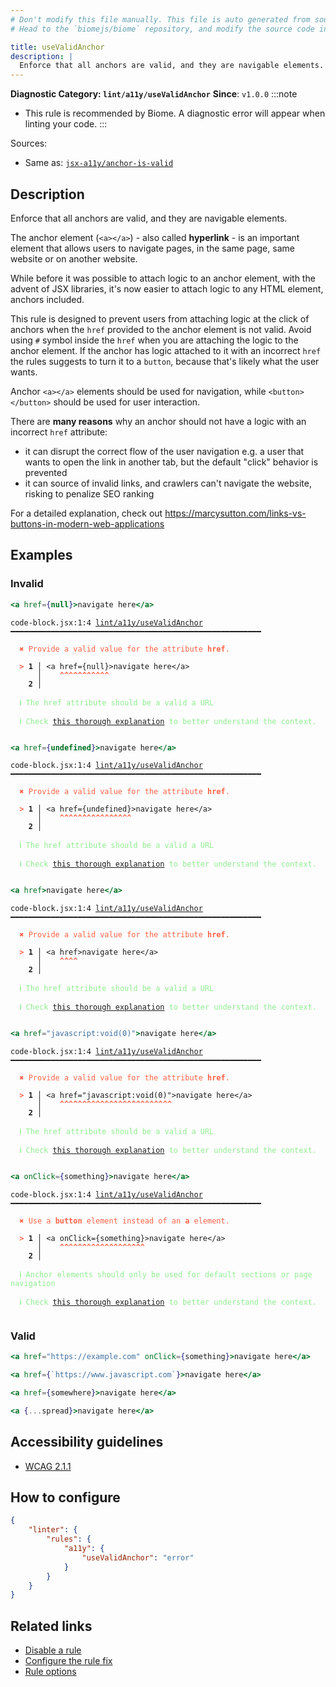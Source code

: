 ```yaml
---
# Don't modify this file manually. This file is auto generated from source, and you will lose your changes next time the website is built.
# Head to the `biomejs/biome` repository, and modify the source code in there.

title: useValidAnchor
description: |
  Enforce that all anchors are valid, and they are navigable elements.
---
```


**Diagnostic Category: `lint/a11y/useValidAnchor`**
<Tabs>
<TabItem label="JSX and TSX" icon="seti:javascript">
**Since**: `v1.0.0`
:::note
- This rule is recommended by Biome. A diagnostic error will appear when linting your code.
:::

Sources: 
- Same as: <a href="https://github.com/jsx-eslint/eslint-plugin-jsx-a11y/blob/main/docs/rules/anchor-is-valid.md" target="_blank"><code>jsx-a11y/anchor-is-valid</code></a>

## Description
Enforce that all anchors are valid, and they are navigable elements.

The anchor element (`<a></a>`) - also called **hyperlink** - is an important element
that allows users to navigate pages, in the same page, same website or on another website.

While before it was possible to attach logic to an anchor element, with the advent of JSX libraries,
it's now  easier to attach logic to any HTML element, anchors included.

This rule is designed to prevent users from attaching logic at the click of anchors when the `href`
provided to the anchor element is not valid. Avoid using `#` symbol inside the `href` when you are
attaching the logic to the anchor element. If the anchor has logic attached to it with an incorrect `href`
the rules suggests to turn it to a `button`, because that's likely what the user wants.

Anchor `<a></a>` elements should be used for navigation, while `<button></button>` should be
used for user interaction.

There are **many reasons** why an anchor should not have a logic with an incorrect `href` attribute:

- it can disrupt the correct flow of the user navigation e.g. a user that wants to open the link
in another tab, but the default "click" behavior is prevented
- it can source of invalid links, and crawlers can't navigate the website, risking to penalize
SEO ranking

For a detailed explanation, check out https://marcysutton.com/links-vs-buttons-in-modern-web-applications

## Examples

### Invalid

```jsx
<a href={null}>navigate here</a>
```

<pre class="language-text"><code class="language-text">code-block.jsx:1:4 <a href="https://biomejs.dev/linter/rules/use-valid-anchor">lint/a11y/useValidAnchor</a> ━━━━━━━━━━━━━━━━━━━━━━━━━━━━━━━━━━━━━━━━━━━━━━━━━━━━━━━━<br /><br />  <strong><span style="color: Tomato;">✖</span></strong> <span style="color: Tomato;">Provide a valid value for the attribute </span><span style="color: Tomato;"><strong>href</strong></span><span style="color: Tomato;">.</span><br />  <br />  <strong><span style="color: Tomato;">&gt;</span></strong> <strong>1 │ </strong>&lt;a href=&#123;null&#125;&gt;navigate here&lt;/a&gt;<br />   <strong>   │ </strong>   <strong><span style="color: Tomato;">^</span></strong><strong><span style="color: Tomato;">^</span></strong><strong><span style="color: Tomato;">^</span></strong><strong><span style="color: Tomato;">^</span></strong><strong><span style="color: Tomato;">^</span></strong><strong><span style="color: Tomato;">^</span></strong><strong><span style="color: Tomato;">^</span></strong><strong><span style="color: Tomato;">^</span></strong><strong><span style="color: Tomato;">^</span></strong><strong><span style="color: Tomato;">^</span></strong><strong><span style="color: Tomato;">^</span></strong><br />    <strong>2 │ </strong><br />  <br />  <strong><span style="color: lightgreen;">ℹ</span></strong> <span style="color: lightgreen;">The href attribute should be a valid a URL</span><br />  <br />  <strong><span style="color: lightgreen;">ℹ</span></strong> <span style="color: lightgreen;">Check </span><span style="color: lightgreen;"><a href="https://marcysutton.com/links-vs-buttons-in-modern-web-applications">this thorough explanation</a></span><span style="color: lightgreen;"> to better understand the context.</span><br />  <br /></code></pre>

```jsx
<a href={undefined}>navigate here</a>
```

<pre class="language-text"><code class="language-text">code-block.jsx:1:4 <a href="https://biomejs.dev/linter/rules/use-valid-anchor">lint/a11y/useValidAnchor</a> ━━━━━━━━━━━━━━━━━━━━━━━━━━━━━━━━━━━━━━━━━━━━━━━━━━━━━━━━<br /><br />  <strong><span style="color: Tomato;">✖</span></strong> <span style="color: Tomato;">Provide a valid value for the attribute </span><span style="color: Tomato;"><strong>href</strong></span><span style="color: Tomato;">.</span><br />  <br />  <strong><span style="color: Tomato;">&gt;</span></strong> <strong>1 │ </strong>&lt;a href=&#123;undefined&#125;&gt;navigate here&lt;/a&gt;<br />   <strong>   │ </strong>   <strong><span style="color: Tomato;">^</span></strong><strong><span style="color: Tomato;">^</span></strong><strong><span style="color: Tomato;">^</span></strong><strong><span style="color: Tomato;">^</span></strong><strong><span style="color: Tomato;">^</span></strong><strong><span style="color: Tomato;">^</span></strong><strong><span style="color: Tomato;">^</span></strong><strong><span style="color: Tomato;">^</span></strong><strong><span style="color: Tomato;">^</span></strong><strong><span style="color: Tomato;">^</span></strong><strong><span style="color: Tomato;">^</span></strong><strong><span style="color: Tomato;">^</span></strong><strong><span style="color: Tomato;">^</span></strong><strong><span style="color: Tomato;">^</span></strong><strong><span style="color: Tomato;">^</span></strong><strong><span style="color: Tomato;">^</span></strong><br />    <strong>2 │ </strong><br />  <br />  <strong><span style="color: lightgreen;">ℹ</span></strong> <span style="color: lightgreen;">The href attribute should be a valid a URL</span><br />  <br />  <strong><span style="color: lightgreen;">ℹ</span></strong> <span style="color: lightgreen;">Check </span><span style="color: lightgreen;"><a href="https://marcysutton.com/links-vs-buttons-in-modern-web-applications">this thorough explanation</a></span><span style="color: lightgreen;"> to better understand the context.</span><br />  <br /></code></pre>

```jsx
<a href>navigate here</a>
```

<pre class="language-text"><code class="language-text">code-block.jsx:1:4 <a href="https://biomejs.dev/linter/rules/use-valid-anchor">lint/a11y/useValidAnchor</a> ━━━━━━━━━━━━━━━━━━━━━━━━━━━━━━━━━━━━━━━━━━━━━━━━━━━━━━━━<br /><br />  <strong><span style="color: Tomato;">✖</span></strong> <span style="color: Tomato;">Provide a valid value for the attribute </span><span style="color: Tomato;"><strong>href</strong></span><span style="color: Tomato;">.</span><br />  <br />  <strong><span style="color: Tomato;">&gt;</span></strong> <strong>1 │ </strong>&lt;a href&gt;navigate here&lt;/a&gt;<br />   <strong>   │ </strong>   <strong><span style="color: Tomato;">^</span></strong><strong><span style="color: Tomato;">^</span></strong><strong><span style="color: Tomato;">^</span></strong><strong><span style="color: Tomato;">^</span></strong><br />    <strong>2 │ </strong><br />  <br />  <strong><span style="color: lightgreen;">ℹ</span></strong> <span style="color: lightgreen;">The href attribute should be a valid a URL</span><br />  <br />  <strong><span style="color: lightgreen;">ℹ</span></strong> <span style="color: lightgreen;">Check </span><span style="color: lightgreen;"><a href="https://marcysutton.com/links-vs-buttons-in-modern-web-applications">this thorough explanation</a></span><span style="color: lightgreen;"> to better understand the context.</span><br />  <br /></code></pre>

```jsx
<a href="javascript:void(0)">navigate here</a>
```

<pre class="language-text"><code class="language-text">code-block.jsx:1:4 <a href="https://biomejs.dev/linter/rules/use-valid-anchor">lint/a11y/useValidAnchor</a> ━━━━━━━━━━━━━━━━━━━━━━━━━━━━━━━━━━━━━━━━━━━━━━━━━━━━━━━━<br /><br />  <strong><span style="color: Tomato;">✖</span></strong> <span style="color: Tomato;">Provide a valid value for the attribute </span><span style="color: Tomato;"><strong>href</strong></span><span style="color: Tomato;">.</span><br />  <br />  <strong><span style="color: Tomato;">&gt;</span></strong> <strong>1 │ </strong>&lt;a href=&quot;javascript:void(0)&quot;&gt;navigate here&lt;/a&gt;<br />   <strong>   │ </strong>   <strong><span style="color: Tomato;">^</span></strong><strong><span style="color: Tomato;">^</span></strong><strong><span style="color: Tomato;">^</span></strong><strong><span style="color: Tomato;">^</span></strong><strong><span style="color: Tomato;">^</span></strong><strong><span style="color: Tomato;">^</span></strong><strong><span style="color: Tomato;">^</span></strong><strong><span style="color: Tomato;">^</span></strong><strong><span style="color: Tomato;">^</span></strong><strong><span style="color: Tomato;">^</span></strong><strong><span style="color: Tomato;">^</span></strong><strong><span style="color: Tomato;">^</span></strong><strong><span style="color: Tomato;">^</span></strong><strong><span style="color: Tomato;">^</span></strong><strong><span style="color: Tomato;">^</span></strong><strong><span style="color: Tomato;">^</span></strong><strong><span style="color: Tomato;">^</span></strong><strong><span style="color: Tomato;">^</span></strong><strong><span style="color: Tomato;">^</span></strong><strong><span style="color: Tomato;">^</span></strong><strong><span style="color: Tomato;">^</span></strong><strong><span style="color: Tomato;">^</span></strong><strong><span style="color: Tomato;">^</span></strong><strong><span style="color: Tomato;">^</span></strong><strong><span style="color: Tomato;">^</span></strong><br />    <strong>2 │ </strong><br />  <br />  <strong><span style="color: lightgreen;">ℹ</span></strong> <span style="color: lightgreen;">The href attribute should be a valid a URL</span><br />  <br />  <strong><span style="color: lightgreen;">ℹ</span></strong> <span style="color: lightgreen;">Check </span><span style="color: lightgreen;"><a href="https://marcysutton.com/links-vs-buttons-in-modern-web-applications">this thorough explanation</a></span><span style="color: lightgreen;"> to better understand the context.</span><br />  <br /></code></pre>

```jsx
<a onClick={something}>navigate here</a>
```

<pre class="language-text"><code class="language-text">code-block.jsx:1:4 <a href="https://biomejs.dev/linter/rules/use-valid-anchor">lint/a11y/useValidAnchor</a> ━━━━━━━━━━━━━━━━━━━━━━━━━━━━━━━━━━━━━━━━━━━━━━━━━━━━━━━━<br /><br />  <strong><span style="color: Tomato;">✖</span></strong> <span style="color: Tomato;">Use a </span><span style="color: Tomato;"><strong>button</strong></span><span style="color: Tomato;"> element instead of an </span><span style="color: Tomato;"><strong>a</strong></span><span style="color: Tomato;"> element.</span><br />  <br />  <strong><span style="color: Tomato;">&gt;</span></strong> <strong>1 │ </strong>&lt;a onClick=&#123;something&#125;&gt;navigate here&lt;/a&gt;<br />   <strong>   │ </strong>   <strong><span style="color: Tomato;">^</span></strong><strong><span style="color: Tomato;">^</span></strong><strong><span style="color: Tomato;">^</span></strong><strong><span style="color: Tomato;">^</span></strong><strong><span style="color: Tomato;">^</span></strong><strong><span style="color: Tomato;">^</span></strong><strong><span style="color: Tomato;">^</span></strong><strong><span style="color: Tomato;">^</span></strong><strong><span style="color: Tomato;">^</span></strong><strong><span style="color: Tomato;">^</span></strong><strong><span style="color: Tomato;">^</span></strong><strong><span style="color: Tomato;">^</span></strong><strong><span style="color: Tomato;">^</span></strong><strong><span style="color: Tomato;">^</span></strong><strong><span style="color: Tomato;">^</span></strong><strong><span style="color: Tomato;">^</span></strong><strong><span style="color: Tomato;">^</span></strong><strong><span style="color: Tomato;">^</span></strong><strong><span style="color: Tomato;">^</span></strong><br />    <strong>2 │ </strong><br />  <br />  <strong><span style="color: lightgreen;">ℹ</span></strong> <span style="color: lightgreen;">Anchor elements should only be used for default sections or page navigation</span><br />  <br />  <strong><span style="color: lightgreen;">ℹ</span></strong> <span style="color: lightgreen;">Check </span><span style="color: lightgreen;"><a href="https://marcysutton.com/links-vs-buttons-in-modern-web-applications">this thorough explanation</a></span><span style="color: lightgreen;"> to better understand the context.</span><br />  <br /></code></pre>

### Valid

```jsx
<a href="https://example.com" onClick={something}>navigate here</a>
```

```jsx
<a href={`https://www.javascript.com`}>navigate here</a>
```

```jsx
<a href={somewhere}>navigate here</a>
```

```jsx
<a {...spread}>navigate here</a>
```

## Accessibility guidelines

- [WCAG 2.1.1](https://www.w3.org/WAI/WCAG21/Understanding/keyboard)

## How to configure
```json title="biome.json"
{
	"linter": {
		"rules": {
			"a11y": {
				"useValidAnchor": "error"
			}
		}
	}
}

```
## Related links

- [Disable a rule](/linter/#disable-a-lint-rule)
- [Configure the rule fix](/linter#configure-the-rule-fix)
- [Rule options](/linter/#rule-options)

</TabItem>
</Tabs>

